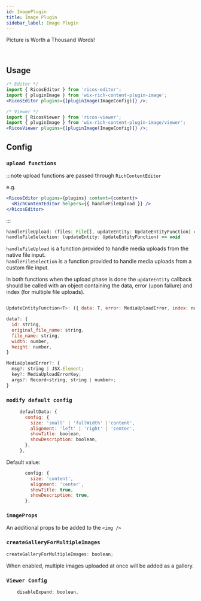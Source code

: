 ```yaml
---
id: ImagePlugin
title: Image Plugin
sidebar_label: Image Plugin
---
```



Picture is Worth a Thousand Words!

<div className="card">
  <RicosEditorWithHelpers
    content={createContent('Add an image')}
    placeholder={'Type here!'}
    plugins={[pluginImage()]}
    handleFileUpload={mockImageNativeUploadFunc}
  />
</div>
<br />

## Usage

```jsx
/* Editor */
import { RicosEditor } from 'ricos-editor';
import { pluginImage } from 'wix-rich-content-plugin-image';
<RicosEditor plugins={[pluginImage(ImageConfig)]} />;

/* Viewer */
import { RicosViewer } from 'ricos-viewer';
import { pluginImage } from 'wix-rich-content-plugin-image/viewer';
<RicosViewer plugins={[pluginImage(ImageConfig)]} />;
```

## Config

### `upload functions`

:::note
upload functions are passed through `RichContentEditor`

e.g.

```jsx
<RicosEditor plugins={plugins} content={content}>
  <RichContentEditor helpers={{ handleFileUpload }} />
</RicosEditor>
```

:::

```jsx
handleFileUpload: (files: File[], updateEntity: UpdateEntityFunction) => void
handleFileSelection: (updateEntity: UpdateEntityFunction) => void
```

`handleFileUpload` is a function provided to handle media uploads from the native file input. <br />
`handleFileSelection` is a function provided to handle media uploads from a custom file input.

In both functions when the upload phase is done the `updateEntity` callback should be called with an object containing the data, error (upon failure) and index (for multiple file uploads).

```jsx

UpdateEntityFunction<T>: ({ data: T, error: MediaUploadError, index: number }) => void

data?: {
  id: string,
  original_file_name: string,
  file_name: string,
  width: number,
  height: number,
}

MediaUploadError?: {
  msg?: string | JSX.Element;
  key?: MediaUploadErrorKey;
  args?: Record<string, string | number>;
}
```

### `modify default config`

```jsx
     defaultData: {
       config: {
         size: 'small' | 'fullWidth' |'content',
         alignment: 'left' | 'right' | 'center',
         showTitle: boolean,
         showDescription: boolean,
       },
     },
```

Default value:

```jsx
       config: {
         size: 'content',
         alignment: 'center',
         showTitle: true,
         showDescription: true,
       },
```

### `imageProps`

An additional props to be added to the `<img />`

### `createGalleryForMultipleImages`

```jsx
createGalleryForMultipleImages: boolean;
```

When enabled, multiple images uploaded at once will be added as a gallery.

### `Viewer Config`

```jsx
    disableExpand: boolean,
```

<br />
